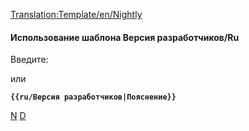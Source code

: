 <noinclude>[[Translation:Template/en/Nightly]]</noinclude><noinclude>
</noinclude>{{en/Ambox| type  = notice
| image = en/NightlyIcon.png
| text  = <strong>Версия разработчиков</strong><br />Возможности, упомянутые в данном разделе в настоящее время доступны только в непроизводственных релизах, таких как [[ru/Archive/Community/Версия разработчиков|выпуски разработчиков]], бета-выпуски или релиз-кандидаты. {{{1|}}}
}}<noinclude>

====Использование шаблона Версия разработчиков/Ru====
Введите:

 {{en/S|ru/Версия разработчиков}}

или

 '''<nowiki>{{ru/Версия разработчиков|Пояснение}}</nowiki>'''

[[Category:en/Templates|N]][[Category:en/Message boxes|D]]</noinclude>